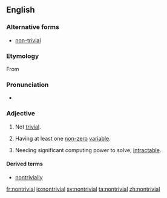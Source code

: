 ==English==

===Alternative forms===
* [[non-trivial]]

===Etymology===
From {{prefix|non|trivial|lang=en}}

===Pronunciation===
* {{a|UK}} {{IPA|/ˌnɒnˈtɹɪ.vi.əl/|lang=en}}

===Adjective===
{{wikipedia}}
{{en-adj}}

# Not [[trivial]].
# {{context|mathematics|lang=en}} Having at least one [[non-zero]] [[variable]].
# {{context|computing|lang=en}} Needing significant computing power to solve; [[intractable]].

====Derived terms====
* [[nontrivially]]

[[fr:nontrivial]]
[[io:nontrivial]]
[[sv:nontrivial]]
[[ta:nontrivial]]
[[zh:nontrivial]]